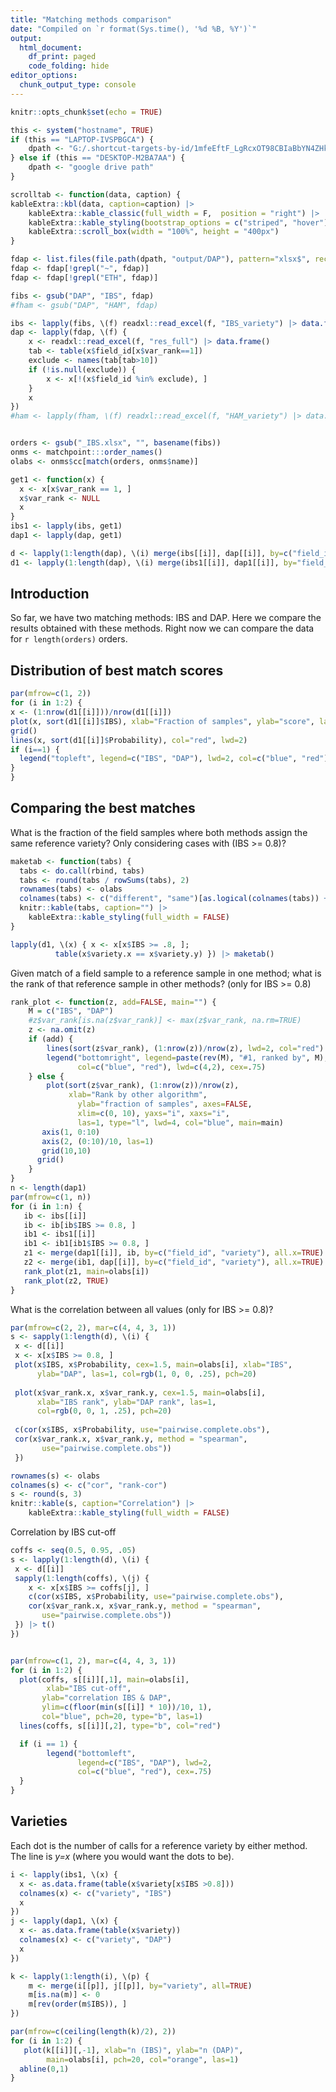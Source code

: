 ```yaml
---
title: "Matching methods comparison"
date: "Compiled on `r format(Sys.time(), '%d %B, %Y')`"
output:
  html_document:
    df_print: paged
    code_folding: hide
editor_options:
  chunk_output_type: console
---
```



```r
knitr::opts_chunk$set(echo = TRUE)

this <- system("hostname", TRUE)
if (this == "LAPTOP-IVSPBGCA") { 
	dpath <- "G:/.shortcut-targets-by-id/1mfeEftF_LgRcxOT98CBIaBbYN4ZHkBr_/share/image"
} else if (this == "DESKTOP-M2BA7AA") {
	dpath <- "google drive path"
}

scrolltab <- function(data, caption) {
kableExtra::kbl(data, caption=caption) |>
    kableExtra::kable_classic(full_width = F,  position = "right") |>
    kableExtra::kable_styling(bootstrap_options = c("striped", "hover"))  |> 
    kableExtra::scroll_box(width = "100%", height = "400px")
}

```


```r
fdap <- list.files(file.path(dpath, "output/DAP"), pattern="xlsx$", recursive=TRUE, full=TRUE)
fdap <- fdap[!grepl("~", fdap)]
fdap <- fdap[!grepl("ETH", fdap)]

fibs <- gsub("DAP", "IBS", fdap)
#fham <- gsub("DAP", "HAM", fdap)

ibs <- lapply(fibs, \(f) readxl::read_excel(f, "IBS_variety") |> data.frame())
dap <- lapply(fdap, \(f) {
    x <- readxl::read_excel(f, "res_full") |> data.frame()
    tab <- table(x$field_id[x$var_rank==1])
    exclude <- names(tab[tab>10])
    if (!is.null(exclude)) {
    	x <- x[!(x$field_id %in% exclude), ]
    }
    x
})
#ham <- lapply(fham, \(f) readxl::read_excel(f, "HAM_variety") |> data.frame())


orders <- gsub("_IBS.xlsx", "", basename(fibs))
onms <- matchpoint:::order_names()
olabs <- onms$cc[match(orders, onms$name)]

get1 <- function(x) {
  x <- x[x$var_rank == 1, ]
  x$var_rank <- NULL
  x
}
ibs1 <- lapply(ibs, get1)
dap1 <- lapply(dap, get1)

d <- lapply(1:length(dap), \(i) merge(ibs[[i]], dap[[i]], by=c("field_id", "ref_id")))
d1 <- lapply(1:length(dap), \(i) merge(ibs1[[i]], dap1[[i]], by="field_id"))
```

## Introduction

So far, we have two matching methods: IBS and DAP. Here we compare the results obtained with these methods. Right now we can compare the data for `r length(orders)` orders.

## Distribution of best match scores 

```r
par(mfrow=c(1, 2))
for (i in 1:2) {
x <- (1:nrow(d1[[i]]))/nrow(d1[[i]])
plot(x, sort(d1[[i]]$IBS), xlab="Fraction of samples", ylab="score", las=1, ylim=c(0.5, 1), type="l", lwd=2, col="blue", main=olabs[i])
grid()
lines(x, sort(d1[[i]]$Probability), col="red", lwd=2)
if (i==1) {
  legend("topleft", legend=c("IBS", "DAP"), lwd=2, col=c("blue", "red"), cex=.9)
}
}


```

## Comparing the best matches

What is the fraction of the field samples where both methods assign the same reference variety? Only considering cases with (IBS >= 0.8)?

```r
maketab <- function(tabs) {
  tabs <- do.call(rbind, tabs)
  tabs <- round(tabs / rowSums(tabs), 2)
  rownames(tabs) <- olabs
  colnames(tabs) <- c("different", "same")[as.logical(colnames(tabs)) + 1]
  knitr::kable(tabs, caption="") |> 
    kableExtra::kable_styling(full_width = FALSE)
}

lapply(d1, \(x) { x <- x[x$IBS >= .8, ]; 
          table(x$variety.x == x$variety.y) }) |> maketab()

```

Given match of a field sample to a reference sample in one method; what is the rank of that reference sample in other methods? (only for IBS >= 0.8)

```r
rank_plot <- function(z, add=FALSE, main="") {
	M = c("IBS", "DAP")
	#z$var_rank[is.na(z$var_rank)] <- max(z$var_rank, na.rm=TRUE)
	z <- na.omit(z)
	if (add) {
		lines(sort(z$var_rank), (1:nrow(z))/nrow(z), lwd=2, col="red")
		legend("bottomright", legend=paste(rev(M), "#1, ranked by", M),
		       col=c("blue", "red"), lwd=c(4,2), cex=.75)
	} else {
		plot(sort(z$var_rank), (1:nrow(z))/nrow(z), 
		     xlab="Rank by other algorithm", 
			   ylab="fraction of samples", axes=FALSE,
			   xlim=c(0, 10), yaxs="i", xaxs="i",
			   las=1, type="l", lwd=4, col="blue", main=main)
	   axis(1, 0:10)
	   axis(2, (0:10)/10, las=1)
	   grid(10,10)
	  grid()
	}
}
n <- length(dap1)
par(mfrow=c(1, n))
for (i in 1:n) {
   ib <- ibs[[i]]
   ib <- ib[ib$IBS >= 0.8, ]
   ib1 <- ibs1[[i]]
   ib1 <- ib1[ib1$IBS >= 0.8, ]
   z1 <- merge(dap1[[i]], ib, by=c("field_id", "variety"), all.x=TRUE)
   z2 <- merge(ib1, dap[[i]], by=c("field_id", "variety"), all.x=TRUE)
   rank_plot(z1, main=olabs[i])
   rank_plot(z2, TRUE)
}

```


What is the correlation between all values (only for IBS >= 0.8)?

```r
par(mfrow=c(2, 2), mar=c(4, 4, 3, 1))
s <- sapply(1:length(d), \(i) {
 x <- d[[i]]
 x <- x[x$IBS >= 0.8, ]  
 plot(x$IBS, x$Probability, cex=1.5, main=olabs[i], xlab="IBS",
      ylab="DAP", las=1, col=rgb(1, 0, 0, .25), pch=20)
 
 plot(x$var_rank.x, x$var_rank.y, cex=1.5, main=olabs[i], 
      xlab="IBS rank", ylab="DAP rank", las=1, 
      col=rgb(0, 0, 1, .25), pch=20)
 
 c(cor(x$IBS, x$Probability, use="pairwise.complete.obs"),
 cor(x$var_rank.x, x$var_rank.y, method = "spearman",
       use="pairwise.complete.obs")) 
 })

rownames(s) <- olabs
colnames(s) <- c("cor", "rank-cor")
s <- round(s, 3)
knitr::kable(s, caption="Correlation") |> 
    kableExtra::kable_styling(full_width = FALSE)

```


Correlation by IBS cut-off

```r
coffs <- seq(0.5, 0.95, .05)
s <- lapply(1:length(d), \(i) {
 x <- d[[i]]
 sapply(1:length(coffs), \(j) {
    x <- x[x$IBS >= coffs[j], ]  
    c(cor(x$IBS, x$Probability, use="pairwise.complete.obs"),
    cor(x$var_rank.x, x$var_rank.y, method = "spearman",
       use="pairwise.complete.obs")) 
 }) |> t()
})


par(mfrow=c(1, 2), mar=c(4, 4, 3, 1))
for (i in 1:2) {
  plot(coffs, s[[i]][,1], main=olabs[i], 
        xlab="IBS cut-off", 
       ylab="correlation IBS & DAP",
       ylim=c(floor(min(s[[i]] * 10))/10, 1),
       col="blue", pch=20, type="b", las=1)
  lines(coffs, s[[i]][,2], type="b", col="red")

  if (i == 1) {
		legend("bottomleft", 
		       legend=c("IBS", "DAP"), lwd=2, 
		       col=c("blue", "red"), cex=.75)
  }
}
```


## Varieties 

Each dot is the number of calls for a reference variety by either method. The line is *y=x* (where you would want the dots to be).

```r
i <- lapply(ibs1, \(x) {
  x <- as.data.frame(table(x$variety[x$IBS >0.8]))
  colnames(x) <- c("variety", "IBS")
  x
})
j <- lapply(dap1, \(x) {
  x <- as.data.frame(table(x$variety))
  colnames(x) <- c("variety", "DAP")
  x
})

k <- lapply(1:length(i), \(p) {
    m <- merge(i[[p]], j[[p]], by="variety", all=TRUE)
    m[is.na(m)] <- 0
    m[rev(order(m$IBS)), ]
})

par(mfrow=c(ceiling(length(k)/2), 2))
for (i in 1:2) {
   plot(k[[i]][,-1], xlab="n (IBS)", ylab="n (DAP)", 
        main=olabs[i], pch=20, col="orange", las=1)
  abline(0,1)
}
```


